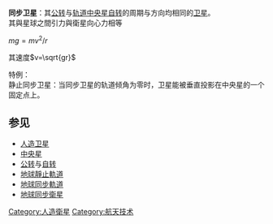 '''同步卫星'''：其[[公转|公转]]与[[轨道|轨道]][[中央星|中央星]][[自转|自转]]的周期与方向均相同的[[卫星|卫星]]。<br />
其與星球之間引力與衛星向心力相等

<math>mg=mv^2/r</math>

其速度<math>v=\sqrt{gr}</math>

特例：<br />
静止同步卫星：当同步卫星的轨道倾角为零时，卫星能被垂直投影在中央星的一个固定点上。<br />

==参见==

* [[人造卫星|人造卫星]]
* [[中央星|中央星]]
* [[公转|公转]]与[[自转|自转]]
* [[地球靜止軌道|地球靜止軌道]]
* [[地球同步軌道|地球同步軌道]]
* [[地球同步衛星|地球同步衛星]]
{{Tech-stub}}

[[Category:人造衛星|Category:人造衛星]]
[[Category:航天技术|Category:航天技术]]